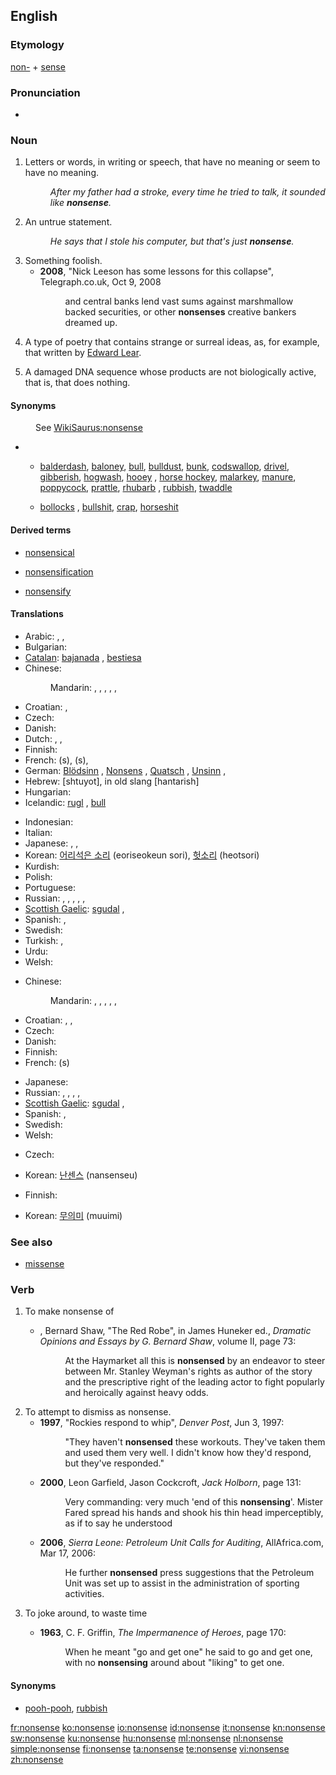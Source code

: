 ==English==

===Etymology===
[[non-]] + [[sense]]

===Pronunciation===
* {{audio|en-us-nonsense.ogg|Audio (US)}}

===Noun===
{{wikipedia}}
{{en-noun}}

# Letters or words, in writing or speech, that have no meaning or seem to have no meaning.
#: ''After my father had a stroke, every time he tried to talk, it sounded like '''nonsense'''.''
# An untrue statement.
#: ''He says that I stole his computer, but that's just '''nonsense'''.''
# Something foolish.
#* '''2008''', "Nick Leeson has some lessons for this collapse", Telegraph.co.uk, Oct 9, 2008
#*: and central banks lend vast sums against marshmallow backed securities, or other '''nonsenses''' creative bankers dreamed up.
# {{literature}} A type of poetry that contains strange or surreal ideas, as, for example, that written by [[w:Edward Lear|Edward Lear]].
# {{biology}} A damaged DNA sequence whose products are not biologically active, that is, that does nothing.

====Synonyms====
: See [[WikiSaurus:nonsense]]
* {{sense|something that lacks meaning or absurd statement}}
** {{sense|mostly [[colloquialism]]s or [[slang]]}} [[balderdash]], [[baloney]], [[bull]], [[bulldust]], [[bunk]], [[codswallop]], [[drivel]], [[gibberish]], [[hogwash]], [[hooey]] {{qualifier|US}}, [[horse hockey]], [[malarkey]], [[manure]], [[poppycock]], [[prattle]], [[rhubarb]] {{qualifier|chiefly Brit.}}, [[rubbish]], [[twaddle]]
** {{sense|vulgar slang}} [[bollocks]] {{qualifier|British}}, [[bullshit]], [[crap]], [[horseshit]] {{qualifier|US}}

====Derived terms====
{{rel-top3|Terms derived from the noun "nonsense"}}
* [[nonsensical]]
{{rel-mid3}}
* [[nonsensification]]
{{rel-mid3}}
* [[nonsensify]]
{{rel-bottom}}

====Translations====
{{trans-top|meaningless words}}
* Arabic: {{t|ar|هراء|m|tr=huraa'}},  {{t-|ar|لغو|m|tr=laghw}},  {{t|ar|تفاهة|f|tr=tafaaha}}
* Bulgarian: {{t+|bg|абсурдност|f|tr=absúrdnost}}
* [[Catalan]]: [[bajanada]] {{f}}, [[bestiesa]] {{f}}
* Chinese:
*: Mandarin: {{t-|cmn|廢話|sc=Hani}},  {{t-|cmn|废话|tr=fèihuà|sc=Hani}},  {{t|cmn|胡說|sc=Hani}},  {{t|cmn|胡说|tr=húshuō|sc=Hani}},  {{t|cmn|胡言|tr=húyán|sc=Hani}},  {{qualifier|vulgar}} {{t|cmn|狗屁|tr=gǒupì|sc=Hani}}
* Croatian: {{t-|hr|besmislica|f}}, {{t-|hr|glupost|f}}
* Czech: {{t-|cs|nesmysl|m}}
* Danish: {{t+|da|nonsens|n}}
* Dutch: {{t+|nl|nonsens|m}}, {{t-|nl|onzin|m}}, {{t-|nl|flauwekul|m}}
* Finnish: {{t-|fi|hölynpöly}}
* French: {{t+|fr|bêtise|f}} (s), {{t+|fr|absurdité|f}} (s),
* German: [[Blödsinn]] {{m}}, [[Nonsens]] {{m}}, [[Quatsch]] {{m}} {{qualifier|colloquial}}, [[Unsinn]] {{m}},
* Hebrew: {{t+|he|שטויות}} [shtuyot], in old slang {{t+|he|חנטריש}} [hantarish]
* Hungarian: {{t+|hu|képtelenség}}
* Icelandic: [[rugl]] {{n}}, [[bull (icelandic)|bull]] {{n}}
{{trans-mid}}
* Indonesian: {{t|id|omong kosong|xs=Indonesian}}
* Italian: {{t+|it|sciocchezza|f}}
* Japanese: {{t+|ja|無意味|tr=むいみ, muimi}},  {{t|ja|ナンセンス|tr=nansensu}},  {{t|ja|馬鹿げた事|tr=bakageta koto}}
* Korean: [[어리석은 소리]] (eoriseokeun sori), [[헛소리]] (heotsori)
* Kurdish: {{ku-Arab|[[قسه‌ی هیچوپوچ]]}}
* Polish: {{t+|pl|nonsens|m}}
* Portuguese: {{t+|pt|besteira|f}}
* Russian: {{t+|ru|вздор|m|tr=vdor}}, {{t+|ru|ерунда|f|tr=jerundá}}, {{t+|ru|нонсенс|m|tr=nónsens}},  {{t+|ru|бессмыслица|f|tr=bessmýslica}},  {{t+|ru|ахинея|f|tr=axinéja}},  {{t+|ru|абсурд|m|tr=absúrd}}
* [[Scottish Gaelic]]: [[sgudal]] {{m}},  {{t-|gd|amaideas|m|xs=Scottish Gaelic}}
* Spanish: {{t-|es|tonterías|f|p}}, {{t+|es|disparate|m}}
* Swedish: {{t+|sv|nonsens|n}}
* Turkish: {{t+|tr|saçma}},  {{t+|tr|saçmalık}}
* Urdu: {{t|ur|بکواس|xs=Urdu}}
* Welsh: {{t-|cy|lol|f|xs=Welsh}}
{{trans-bottom}}

{{trans-top|untrue statement}}
* Chinese:
*: Mandarin: {{t-|cmn|廢話|sc=Hani}},  {{t-|cmn|废话|tr=fèihuà|sc=Hani}},  {{t|cmn|胡說|sc=Hani}},  {{t|cmn|胡说|tr=húshuō|sc=Hani}},  {{t|cmn|胡言|tr=húyán|sc=Hani}}, {{t|cmn|狗屁|tr=gǒupì|sc=Hani}} {{qualifier|vulgar}}
* Croatian: {{t-|hr|nesmisao|n}}, {{t-|hr|budalaština|f}}, {{t-|hr|neistina|f}}
* Czech: {{t-|cs|nesmysl|m}}
* Danish: {{t+|da|nonsens|n}}
* Finnish: {{t-|fi|hölynpöly}}
* French: {{t+|fr|sottise|m}} (s)
{{trans-mid}}
* Japanese: {{t|ja|でたらめ|tr=detarame}}
* Russian: {{t+|ru|вздор|m|tr=vdor}}, {{t+|ru|ерунда|f|tr=jerundá}}, {{t+|ru|нонсенс|m|tr=nónsens}},  {{t+|ru|бессмыслица|f|tr=bessmýslica}},  {{t+|ru|ахинея|f|tr=axinéja}}
* [[Scottish Gaelic]]: [[sgudal]] {{m}},  {{t-|gd|amaideas|m|xs=Scottish Gaelic}}
* Spanish: {{t-|es|tonterías|f|p}}, {{t+|es|estupidez|f}}
* Swedish: {{t+|sv|nonsens|n}}
* Welsh: {{t-|cy|lol|f|xs=Welsh}}
{{trans-bottom}}

{{trans-top|type of poetry}}
* Czech: {{t-|cs|nonsens|m}}
{{trans-mid}}
* Korean: [[난센스]] (nansenseu)
{{trans-bottom}}

{{trans-top|damaged DNA sequence}}
* Finnish: {{t|fi|toimimaton}} {{t+|fi|jakso}}
{{trans-mid}}
* Korean: [[무의미]] (muuimi)
{{trans-bottom}}

===See also===
* {{sense|biology}} [[missense]]

===Verb===
{{en-verb|nonsens|es}}

# To make nonsense of
#* {{ante|1909}}, Bernard Shaw, "The Red Robe", in James Huneker ed., ''Dramatic Opinions and Essays by G. Bernard Shaw'', volume II, page 73:
#*: At the Haymarket all this is '''nonsensed''' by an endeavor to steer between Mr. Stanley Weyman's rights as author of the story and the prescriptive right of the leading actor to fight popularly and heroically against heavy odds.
# To attempt to dismiss as nonsense.
#* '''1997''', "Rockies respond to whip", ''Denver Post'', Jun 3, 1997:
#*: "They haven't '''nonsensed''' these workouts. They've taken them and used them very well. I didn't know how they'd respond, but they've responded."
#* '''2000''', Leon Garfield, Jason Cockcroft, ''Jack Holborn'', page 131:
#*: Very commanding: very much 'end of this '''nonsensing'''<nowiki/>'. Mister Fared spread his hands and shook his thin head imperceptibly, as if to say he understood
#* '''2006''', ''Sierra Leone: Petroleum Unit Calls for Auditing'', AllAfrica.com, Mar 17, 2006:
#*: He further '''nonsensed''' press suggestions that the Petroleum Unit was set up to assist in the administration of sporting activities.
# {{intransitive}} To joke around, to waste time
#* '''1963''', C. F. Griffin, ''The Impermanence of Heroes'', page 170:
#*: When he meant "go and get one" he said to go and get one, with no '''nonsensing''' around about "liking" to get one.

====Synonyms====
* [[pooh-pooh]], [[rubbish]]

[[fr:nonsense]]
[[ko:nonsense]]
[[io:nonsense]]
[[id:nonsense]]
[[it:nonsense]]
[[kn:nonsense]]
[[sw:nonsense]]
[[ku:nonsense]]
[[hu:nonsense]]
[[ml:nonsense]]
[[nl:nonsense]]
[[simple:nonsense]]
[[fi:nonsense]]
[[ta:nonsense]]
[[te:nonsense]]
[[vi:nonsense]]
[[zh:nonsense]]